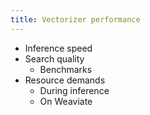 ```yaml
---
title: Vectorizer performance
---
```


- Inference speed
- Search quality
    - Benchmarks
- Resource demands
    - During inference
    - On Weaviate
